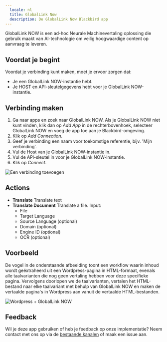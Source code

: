 ```yaml
---
  locale: nl
  title: GlobalLink Now
  description: De GlobalLink Now Blackbird app
---
```


<LinkCard title="View on Github" target="_blank" href="https://github.com/bb-io/GlobalLinkNow" icon="github" />

 GlobalLink NOW is een ad-hoc Neurale Machinevertaling oplossing die gebruik maakt van AI-technologie om veilig hoogwaardige content op aanvraag te leveren.
 
## Voordat je begint

Voordat je verbinding kunt maken, moet je ervoor zorgen dat:

- Je een GlobalLink NOW-instantie hebt.
- Je HOST en API-sleutelgegevens hebt voor je GlobalLink NOW-instantie.

## Verbinding maken

1. Ga naar apps en zoek naar GlobalLink NOW. Als je GlobalLink NOW niet kunt vinden, klik dan op _Add App_ in de rechterbovenhoek, selecteer GlobalLink NOW en voeg de app toe aan je Blackbird-omgeving.
2. Klik op _Add Connection_.
3. Geef je verbinding een naam voor toekomstige referentie, bijv. 'Mijn verbinding'.
4. Vul de Host van je GlobalLink NOW-instantie in.
5. Vul de API-sleutel in voor je GlobalLink NOW-instantie.
6. Klik op _Connect_.

![Een verbinding toevoegen](https://raw.githubusercontent.com/bb-io/GlobalLinkNow/main/image/README/GLN_AddConnection.png)

## Actions

- **Translate** Translate text
- **Translate Document** Translate a file.
Input:
    - File
    - Target Language
    - Source Language (optional)
    - Domain (optional)
    - Engine ID (optional)
    - OCR (optional)

## Voorbeeld

De vogel in de onderstaande afbeelding toont een workflow waarin inhoud wordt geëxtraheerd uit een Wordpress-pagina in HTML-formaat, evenals alle taalvarianten die nog geen vertaling hebben voor deze specifieke pagina. Vervolgens doorlopen we de taalvarianten, vertalen het HTML-bestand naar elke taalvariant met behulp van GlobalLink NOW en maken de vertaalde pagina's in Wordpress aan vanuit de vertaalde HTML-bestanden.

![Wordpress + GlobalLink NOW](https://raw.githubusercontent.com/bb-io/GlobalLinkNow/main/image/README/WordpressGLN.png)

## Feedback

Wil je deze app gebruiken of heb je feedback op onze implementatie? Neem contact met ons op via de [bestaande kanalen](https://www.blackbird.io/) of maak een issue aan.